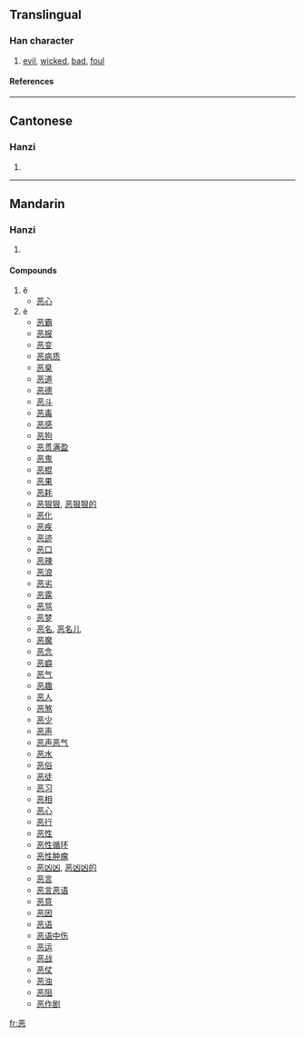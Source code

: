 {{see|惡}}

==Translingual==
===Han character===
{{Han char|rn=61|rad=心|as=06|sn=10|four=|canj=一金心 (MCP)}}
# [[evil]], [[wicked]], [[bad]], [[foul]]
====References====
{{Han ref|kx=0386.161|hdz=42290.030|uh=6076|ud=24694}}
----
==Cantonese==
===Hanzi===
{{yue-hanzi|jyut=|y=ok3, ngok3, wu1, wu3}}
# {{defn|Cantonese}}
----
==Mandarin==
===Hanzi===
{{cmn-hanzi|tra=惡|pin=[[ĕ]] (e3), [[è]] (e4), [[wū]] (wu1), [[wù]] (wu4)|wg=o<sup>4</sup>}}
# {{defn|Mandarin}}

====Compounds====
#ĕ
#*[[恶心]]
#è
#*[[恶霸]]
#*[[恶报]]
#*[[恶变]]
#*[[恶病质]]
#*[[恶臭]]
#*[[恶道]]
#*[[恶德]]
#*[[恶斗]]
#*[[恶毒]]
#*[[恶感]]
#*[[恶狗]]
#*[[恶贯满盈]]
#*[[恶鬼]]
#*[[恶棍]]
#*[[恶果]]
#*[[恶耗]]
#*[[恶狠狠]], [[恶狠狠的]]
#*[[恶化]]
#*[[恶疾]]
#*[[恶迹]]
#*[[恶口]]
#*[[恶辣]]
#*[[恶浪]]
#*[[恶劣]]
#*[[恶露]]
#*[[恶骂]]
#*[[恶梦]]
#*[[恶名]], [[恶名儿]]
#*[[恶魔]]
#*[[恶念]]
#*[[恶癖]]
#*[[恶气]]
#*[[恶趣]]
#*[[恶人]]
#*[[恶煞]]
#*[[恶少]]
#*[[恶声]]
#*[[恶声恶气]]
#*[[恶水]]
#*[[恶俗]]
#*[[恶徒]]
#*[[恶习]]
#*[[恶相]]
#*[[恶心]]
#*[[恶行]]
#*[[恶性]]
#*[[恶性循环]]
#*[[恶性肿瘤]]
#*[[恶凶凶]], [[恶凶凶的]]
#*[[恶言]]
#*[[恶言恶语]]
#*[[恶意]]
#*[[恶因]]
#*[[恶语]]
#*[[恶语中伤]]
#*[[恶运]]
#*[[恶战]]
#*[[恶仗]]
#*[[恶浊]]
#*[[恶阻]]
#*[[恶作剧]]

[[fr:恶]]